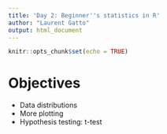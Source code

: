 ```yaml
---
title: 'Day 2: Beginner''s statistics in R'
author: "Laurent Gatto"
output: html_document
---
```


```r
knitr::opts_chunk$set(echo = TRUE)
```

# Objectives

- Data distributions
- More plotting
- Hypothesis testing: t-test 
